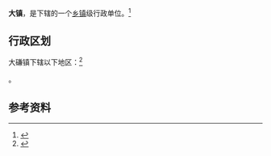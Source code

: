 {{中国乡级行政区|52/03/25/108/000}}

'''大{{ruby-py|磏|-{zh-cn:qiān;zh-tw:ㄌㄧㄢˊ;zh-hk:lim<sup>4</sup>}-}}镇'''，是{{PRC admin/fullname|52/03/25/108/000|3}}下辖的一个[[乡镇|乡镇]]级行政单位。<ref>{{PRC admin/ref sgc|{{PRC admin/parent|52/03/25/108/000}}}}</ref>

== 行政区划 ==

大磏镇下辖以下地区：<ref>{{PRC admin/ref sgc|52/03/25/108/000}}</ref>

{{PRC admin/children|52/03/25/108/000}}。

== 参考资料 ==

{{reflist}}

{{行政区划小作品}}
{{PRC admin/navcat|52/03/25/108/000}}